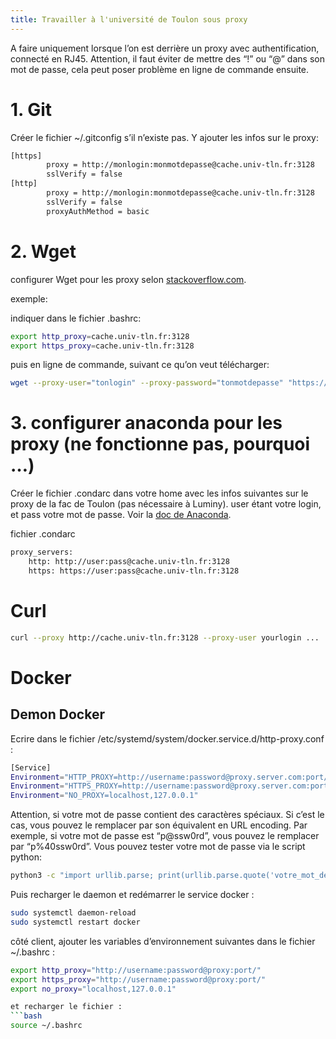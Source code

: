 ```yaml
---
title: Travailler à l'université de Toulon sous proxy
---
```


A faire uniquement lorsque l'on est derrière un proxy avec authentification, connecté en RJ45.
Attention, il faut éviter de mettre des "!" ou "@" dans son mot de passe, cela peut poser problème en ligne de commande ensuite.

# 1. Git

Créer le fichier ~/.gitconfig s'il n'existe pas. Y ajouter les infos sur le proxy:
```bash
[https]
        proxy = http://monlogin:monmotdepasse@cache.univ-tln.fr:3128
        sslVerify = false
[http]
        proxy = http://monlogin:monmotdepasse@cache.univ-tln.fr:3128
        sslVerify = false
        proxyAuthMethod = basic
```

# 2. Wget

configurer Wget pour les proxy selon [stackoverflow.com](https://stackoverflow.com/questions/11211705/how-to-set-proxy-for-wget).

exemple:

indiquer dans le fichier .bashrc:

```bash
export http_proxy=cache.univ-tln.fr:3128
export https_proxy=cache.univ-tln.fr:3128
```
puis en ligne de commande, suivant ce qu'on veut télécharger:
```bash
wget --proxy-user="tonlogin" --proxy-password="tonmotdepasse" "https://xxxx.tar.gz"
```

# 3. configurer anaconda pour les proxy (ne fonctionne pas, pourquoi ...)

Créer le fichier .condarc dans votre home avec les infos suivantes sur le proxy de la fac de Toulon (pas nécessaire à Luminy). user étant votre login, et pass votre mot de passe. Voir la [doc de Anaconda](https://docs.conda.io/projects/conda/en/latest/user-guide/configuration/use-condarc.html#config-proxy).

fichier .condarc

```bash
proxy_servers:
    http: http://user:pass@cache.univ-tln.fr:3128
    https: https://user:pass@cache.univ-tln.fr:3128
```

# Curl
```bash
curl --proxy http://cache.univ-tln.fr:3128 --proxy-user yourlogin ...
```

# Docker

## Demon Docker

Ecrire dans le fichier /etc/systemd/system/docker.service.d/http-proxy.conf :

```bash
[Service]
Environment="HTTP_PROXY=http://username:password@proxy.server.com:port/"
Environment="HTTPS_PROXY=http://username:password@proxy.server.com:port/"
Environment="NO_PROXY=localhost,127.0.0.1"
```
Attention, si votre mot de passe contient des caractères spéciaux. Si c'est le cas, vous pouvez le remplacer par son équivalent en URL encoding. Par exemple, si votre mot de passe est "p@ssw0rd", vous pouvez le remplacer par "p%40ssw0rd". Vous pouvez tester votre mot de passe via le script python:
```bash
python3 -c "import urllib.parse; print(urllib.parse.quote('votre_mot_de_passe'))"
```

Puis recharger le daemon et redémarrer le service docker :
```bash
sudo systemctl daemon-reload
sudo systemctl restart docker
```

côté client, ajouter les variables d'environnement suivantes dans le fichier ~/.bashrc :
```bash
export http_proxy="http://username:password@proxy:port/"
export https_proxy="http://username:password@proxy:port/"
export no_proxy="localhost,127.0.0.1"

et recharger le fichier :
```bash
source ~/.bashrc
```

